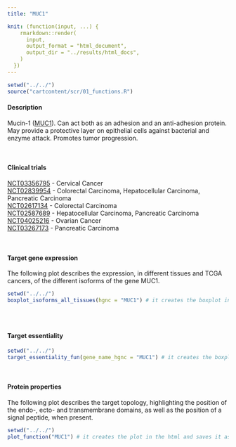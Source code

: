 ```yaml
---
title: "MUC1"

knit: (function(input, ...) {
    rmarkdown::render(
      input,
      output_format = "html_document",
      output_dir = "../results/html_docs",
    )
  })
---
```


<style>
  .scrollingplot{
      overflow-x:scroll;
      white-space: nowrap;
  }

  .scrollingplot img{
     max-width: 40cm;
  }

</style>

```r
setwd("../../")
source("cartcontent/scr/01_functions.R")
```


<h4>Description</h4>
Mucin-1 ([MUC1](https://www.uniprot.org/uniprot/P15941)). Can act both as an adhesion and an anti-adhesion protein. May provide a protective layer on epithelial cells against bacterial and enzyme attack. Promotes tumor progression.

<br> 

<h4>Clinical trials</h4> 
[NCT03356795](https://clinicaltrials.gov/ct2/show/NCT03356795) - Cervical Cancer <br>
[NCT02839954](https://clinicaltrials.gov/ct2/show/NCT02839954)	- Colorectal Carcinoma, Hepatocellular Carcinoma, Pancreatic Carcinoma <br>
[NCT02617134](https://clinicaltrials.gov/ct2/show/NCT02617134)	- Colorectal Carcinoma <br>
[NCT02587689](https://clinicaltrials.gov/ct2/show/NCT02587689)	- Hepatocellular Carcinoma, Pancreatic Carcinoma <br>
[NCT04025216](https://clinicaltrials.gov/ct2/show/NCT04025216) -	Ovarian Cancer <br>
[NCT03267173](https://clinicaltrials.gov/ct2/show/NCT03267173)	- Pancreatic Carcinoma <br>

<br>

<h4>Target gene expression</h4>
The following plot describes the expression, in different tissues and TCGA cancers, of the different isoforms of the gene MUC1.
<div class="scrollingplot">
```r
setwd("../../")
boxplot_isoforms_all_tissues(hgnc = "MUC1") # it creates the boxplot in the html and saves it as .pdf in the plot/isoform_expression folder
```
</div>
<br>

<h4>Target essentiality</h4>
```r
setwd("../../")
target_essentiality_fun(gene_name_hgnc = "MUC1") # it creates the boxplot in the html and saves it as .pdf in the plot/target_essentiality folder
```

<br>

<h4>Protein properties</h4>
The following plot describes the target topology, highlighting the position of the endo-, ecto- and transmembrane domains, as well as the position of a signal peptide, when present.
```r
setwd("../../")
plot_function("MUC1") # it creates the plot in the html and saves it as .pdf in the plot/protein_properties folder
```